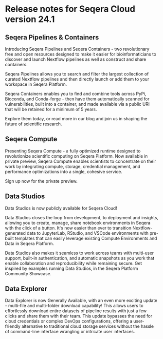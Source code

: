 # Release notes for Seqera Cloud version 24.1

## Seqera Pipelines & Containers

Introducing Seqera Pipelines and Seqera Containers - two revolutionary free and open resources designed to make it easier for bioinformaticians to discover and launch Nextflow pipelines as well as construct and share containers.  

Seqera Pipelines allows you to search and filter the largest collection of curated Nextflow pipelines and then directly launch or add them to your workspace in Seqera Platform.

Seqera Containers enables you to find and combine tools across PyPi, Bioconda, and Conda-forge - then have them automatically scanned for vulnerabilities, built into a container, and made available via a public URI that will be retained for a minimum of 5 years.   

Explore them today, or read more in our blog and join us in shaping the future of scientific research.  

## Seqera Compute

Presenting Seqera Compute - a fully optimized runtime designed to revolutionize scientific computing on Seqera Platform. Now available in private preview, Seqera Compute enables scientists to concentrate on their work by integrating compute, storage, credential management, and performance optimizations into a single, cohesive service. 

Sign up now for the private preview. 

## Data Studios

Data Studios is now publicly available for Seqera Cloud!

Data Studios closes the loop from development, to deployment and insights, allowing you to create, manage, share notebook environments in Seqera with the click of a button. It's now easier than ever to transition Nextflow-generated data to JupyterLab, RStudio, and VSCode environments with pre-built templates that can easily leverage existing Compute Environments and Data in Seqera Platform.

Data Studios also makes it seamless to work across teams with multi-user support, built-in authentication, and automatic snapshots as you work that enable collaboration and reproducibility while remaining secure.
Get inspired by examples running Data Studios, in the Seqera Platform Community Showcase. 

## Data Explorer

Data Explorer is now Generally Available, with an even more exciting update - multi-file and multi-folder download capability! This allows users to effortlessly download entire datasets of pipeline results with just a few clicks and share them with their team. This update bypasses the need for cloud credentials or complex DevOps configurations, offering a user-friendly alternative to traditional cloud storage services without the hassle of command-line interface wrangling or intricate user interfaces.

